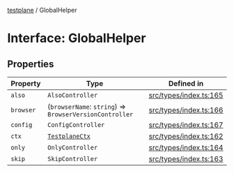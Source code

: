 [testplane](../README.mdx) / GlobalHelper

# Interface: GlobalHelper

## Properties

| Property | Type | Defined in |
| ------ | ------ | ------ |
| `also` | `AlsoController` | [src/types/index.ts:165](https://github.com/gemini-testing/testplane/blob/57d0b182c37e21d8bdf52acbb137a028841767af/src/types/index.ts#L165) |
| `browser` | (`browserName`: `string`) => `BrowserVersionController` | [src/types/index.ts:166](https://github.com/gemini-testing/testplane/blob/57d0b182c37e21d8bdf52acbb137a028841767af/src/types/index.ts#L166) |
| `config` | `ConfigController` | [src/types/index.ts:167](https://github.com/gemini-testing/testplane/blob/57d0b182c37e21d8bdf52acbb137a028841767af/src/types/index.ts#L167) |
| `ctx` | [`TestplaneCtx`](TestplaneCtx.mdx) | [src/types/index.ts:162](https://github.com/gemini-testing/testplane/blob/57d0b182c37e21d8bdf52acbb137a028841767af/src/types/index.ts#L162) |
| `only` | `OnlyController` | [src/types/index.ts:164](https://github.com/gemini-testing/testplane/blob/57d0b182c37e21d8bdf52acbb137a028841767af/src/types/index.ts#L164) |
| `skip` | `SkipController` | [src/types/index.ts:163](https://github.com/gemini-testing/testplane/blob/57d0b182c37e21d8bdf52acbb137a028841767af/src/types/index.ts#L163) |
